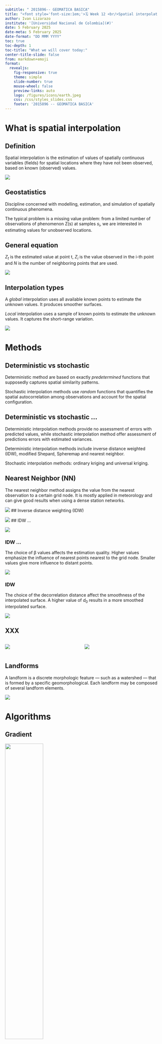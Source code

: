 ```yaml
---
subtitle: " 2015896-- GEOMATICA BASICA"
title: "<font style='font-size:1em;'>🗓️ Week 12 <br/>Spatial interpolation</font>"
author: Ivan Lizarazo
institute: '[Universidad Nacional de Colombia](#)'
date: 5 February 2025
date-meta: 5 February 2025
date-format: "DD MMM YYYY"
toc: true
toc-depth: 1
toc-title: "What we will cover today:"
center-title-slide: false
from: markdown+emoji
format:
  revealjs: 
    fig-responsive: true
    theme: simple
    slide-number: true
    mouse-wheel: false
    preview-links: auto
    logo: /figures/icons/earth.jpeg
    css: /css/styles_slides.css
    footer: '2015896 -- GEOMATICA BASICA'
---
```


# What is spatial interpolation


## Definition

Spatial interpolation is the estimation of values of spatially continuous variables (fields) for spatial locations where they have not been observed, based on known (observed) values.

![](figures/inter1.png)

## Geostatistics

Discipline concerned with modelling, estimation, and simulation of spatially continuous phenomena.

The typical problem is a missing value problem: from a limited number of observations of phenomenon Z(s) at samples $s_i$, we are interested in estimating values for unobserved locations.

## General equation

$Z_t$ is the estimated value at point t, $Z_i$ is the value observed in the i-th point and $N$ is the number of neighboring points that are used.

![](figures/equation.png)


## Interpolation types

A *global* interpolation uses all available known points to estimate the unknown values. It produces smoother surfaces.

*Local* interpolation uses a sample of known points to estimate the unknown values. It captures the short-range variation.

![](figures/inter2.png)

# Methods

## Deterministic vs stochastic

Deterministic method are based on exactly *predetermined* functions that supposedly captures spatial similarity patterns.

Stochastic interpolation methods use *random* functions that quantifies the spatial autocorrelation among observations and account for the spatial configuration.

## Deterministic vs stochastic ...

Deterministic interpolation methods provide no assessment of errors with predicted values, while stochastic interpolation method offer assessment of predictions errors with estimated variances.

Deterministic interpolation methods include inverse distance weighted (IDW), modified Shepard, Spheremap and nearest neighbor.

Stochastic interpolation methods: ordinary kriging and universal kriging.

## Nearest Neighbor (NN)

The nearest neighbor method assigns the value from the nearest observation to a certain grid node. It is mostly applied in meteorology  and can give good results when using a dense station networks. 

![](figures/NN.png)
## Inverse distance weighting (IDW)

![](figures/IDW_1.png)
## IDW ...

![](figures/IDW_2.png)

### IDW ...

The choice of  β values affects the estimation quality. Higher values emphasize the influence of nearest points nearest to the grid node. Smaller values give more influence to distant points.

![](figures/IDW_3.png)

### IDW

The choice of the decorrelation distance 
affect the smoothness of the interpolated surface. A higher value of $d_0$ results in a more smoothed interpolated surface.

![](figures/IDW_4.png)

## XXX
:::: {.columns}

::: {.column width="50%"}
![](figures/workflow1.png)
:::

::: {.column width="50%"}
![](figures/workflow2.png)
:::

::::


## Landforms

A landform is a discrete morphologic feature — such as a watershed —
that is  formed by a specific geomorphological. Each landform may be composed
of several landform elements.

![](figures/remark3.png)


# Algorithms

## Gradient

![](figures/uno.png){width=50%}

## Slope

The Slope is the steepness at each cell of a raster surface. The lower the slope value, the flatter the terrain; the higher the slope value, the steeper the terrain.

![](figures/slope.png)


## Slope ...

![](figures/dos.png)


## Slope ...

![](figures/tres.png)


## Slope ...

![](figures/cuatro.png)


## Slope ...

![](figures/cinco.png)


## Aspect


The Aspect is the direction the downhill slope faces. The values of each cell in the output raster indicate the compass direction the surface faces at that location. 

![](figures/aspect.png)


## Practical 

Create an R notebook using [this document](https://rpubs.com/ials2un/geomorphometric).
